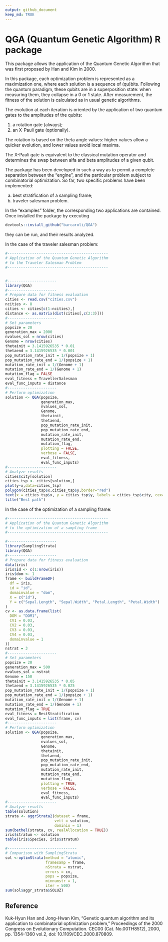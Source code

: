 ```yaml
---
output: github_document
keep_md: TRUE
---
```


# QGA (Quantum Genetic Algorithm) R package

This package allows the application of the Quantum Genetic Algorithm that was first proposed by Han and Kim in 2000.

In this package, each optimization problem is represented as a maximization one, where each solution is a sequence of (qu)bits. Following the quantum paradigm, these qubits are in a superposition state: when measuring them, they collapse in a 0 or 1 state. After measurement, the fitness of the solution is calculated as in usual genetic algorithms.

The evolution at each iteration is oriented by the application of two quantum gates to the amplitudes of the qubits:

1. a rotation gate (always);
2. an X-Pauli gate (optionally).

The rotation is based on the theta angle values: higher values allow a quicker evolution, and lower values avoid local maxima.

The X-Pauli gate is equivalent to the classical mutation operator and determines the swap between alfa and beta amplitudes of a given qubit.

The package has been developed in such a way as to permit a complete separation between the "engine", and the particular problem subject to combinatorial optimization. So far, two specific problems have been implemented:

a. best stratification of a sampling frame;
b. traveler salesman problem.

In the "examples" folder, the corresponding two applications are contained. Once installed the package by executing

```r
devtools::install_github("barcaroli/QGA")
```

they can be run, and their results analyzed.

In the case of the traveler salesman problem:

```r
#---------------------------------------------
# Application of the Quantum Genetic Algorithm
# to the Traveler Salesman Problem
#---------------------------------------------


#----------------------
library(QGA)
#----------------------
# Prepare data for fitness evaluation
cities <- read.csv("cities.csv")
ncities <- 8
cities <- cities[c(1:ncities),]
distance <- as.matrix(dist(cities[,c(2:3)]))
#----------------------
# Set parameters
popsize = 20
generation_max = 2000
nvalues_sol = nrow(cities)
Genome = nrow(cities)
thetainit = 3.1415926535 * 0.01
thetaend = 3.1415926535 * 0.001
pop_mutation_rate_init = 1/(popsize + 1)
pop_mutation_rate_end = 1/(popsize + 1)
mutation_rate_init = 1/(Genome + 1)
mutation_rate_end = 1/(Genome + 1)
mutation_flag = FALSE
eval_fitness = TravellerSalesman
eval_func_inputs = distance
#----------------------
# Perform optimization
solution <- QGA(popsize,
                generation_max,
                nvalues_sol,
                Genome,
                thetainit,
                thetaend,
                pop_mutation_rate_init,
                pop_mutation_rate_end,
                mutation_rate_init,
                mutation_rate_end,
                mutation_flag,
                plotting = FALSE,
                verbose = FALSE,
                eval_fitness,
                eval_func_inputs)
#----------------------
# Analyze results
cities$city[solution]
cities_tsp <- cities[solution,]
plot(y~x,data=cities_tsp)
polygon(cities_tsp$x,cities_tsp$y,border="red")
text(x = cities_tsp$x, y = cities_tsp$y, labels = cities_tsp$city, cex=.75)
title("Best path")
```

In the case of the optimization of a sampling frame:

```r
#---------------------------------------------
# Application of the Quantum Genetic Algorithm
# to the optimization of a sampling frame
#---------------------------------------------

#----------------------
library(SamplingStrata)
library(QGA)
#----------------------
# Prepare data for fitness evaluation
data(iris)
iris$id <- c(1:nrow(iris))
iris$dom <- 1
frame <- buildFrameDF(
  df = iris,
  id = "id",
  domainvalue = "dom",
  X = c("id"),
  Y = c("Sepal.Length", "Sepal.Width", "Petal.Length", "Petal.Width")
)
cv <- as.data.frame(list(
  DOM = "DOM1",
  CV1 = 0.03,
  CV2 = 0.03,
  CV3 = 0.03,
  CV4 = 0.03,
  domainvalue = 1
))
nstrat = 3
#----------------------
# Set parameters
popsize = 20
generation_max = 500
nvalues_sol = nstrat
Genome = 150
thetainit = 3.1415926535 * 0.05
thetaend = 3.1415926535 * 0.025
pop_mutation_rate_init = 1/(popsize + 1)
pop_mutation_rate_end = 1/(popsize + 1)
mutation_rate_init = 1/(Genome + 1)
mutation_rate_end = 1/(Genome + 1)
mutation_flag = TRUE
eval_fitness = BestStratification
eval_func_inputs = list(frame, cv)
#----------------------
# Perform optimization
solution <- QGA(popsize,
                generation_max,
                nvalues_sol,
                Genome,
                thetainit,
                thetaend,
                pop_mutation_rate_init,
                pop_mutation_rate_end,
                mutation_rate_init,
                mutation_rate_end,
                mutation_flag,
                plotting = TRUE,
                verbose = FALSE,
                eval_fitness,
                eval_func_inputs)
#----------------------
# Analyze results
table(solution)
strata <- aggrStrata2(dataset = frame, 
                      vett = solution, 
                      dominio = 1)
sum(bethel(strata, cv, realAllocation = TRUE))
iris$stratum <- solution
table(iris$Species, iris$stratum)

#-------------------------------
# Comparison with SamplingStrata
sol <-optimStrata(method = "atomic",
                  framesamp = frame,
                  nStrata = nstrat,
                  errors = cv,
                  pops = popsize,
                  minnumstr = 1,
                  iter = 500)
sum(sol$aggr_strata$SOLUZ)
```



## Reference

Kuk-Hyun Han and Jong-Hwan Kim, "Genetic quantum algorithm and its application to combinatorial optimization problem," Proceedings of the 2000 Congress on Evolutionary Computation. CEC00 (Cat. No.00TH8512), 2000, pp. 1354-1360 vol.2, doi: 10.1109/CEC.2000.870809.




